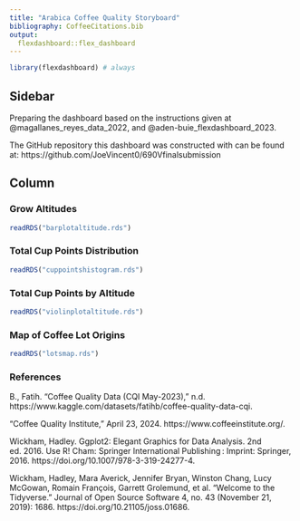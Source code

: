 ```yaml
---
title: "Arabica Coffee Quality Storyboard"
bibliography: CoffeeCitations.bib
output: 
  flexdashboard::flex_dashboard
---
```


```r
library(flexdashboard) # always
```

## Sidebar {.sidebar}

Preparing the dashboard based on the instructions given at @magallanes_reyes_data_2022, and @aden-buie_flexdashboard_2023.

The GitHub repository this dashboard was constructed with can be found at: https://github.com/JoeVincent0/690Vfinalsubmission

## Column {.tabset .tabset-fade}


### Grow Altitudes

```r
readRDS("barplotaltitude.rds")
```


### Total Cup Points Distribution

```r
readRDS("cuppointshistogram.rds")
```

### Total Cup Points by Altitude

```r
readRDS("violinplotaltitude.rds")
```


### Map of Coffee Lot Origins

```r
readRDS("lotsmap.rds")
```


### References 

B., Fatih. “Coffee Quality Data (CQI May-2023),” n.d. https://www.kaggle.com/datasets/fatihb/coffee-quality-data-cqi.

“Coffee Quality Institute,” April 23, 2024. https://www.coffeeinstitute.org/.

Wickham, Hadley. Ggplot2: Elegant Graphics for Data Analysis. 2nd ed. 2016. Use R! Cham: Springer International Publishing : Imprint: Springer, 2016. https://doi.org/10.1007/978-3-319-24277-4.

Wickham, Hadley, Mara Averick, Jennifer Bryan, Winston Chang, Lucy McGowan, Romain François, Garrett Grolemund, et al. “Welcome to the Tidyverse.” Journal of Open Source Software 4, no. 43 (November 21, 2019): 1686. https://doi.org/10.21105/joss.01686.
